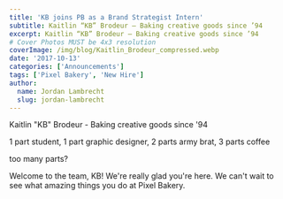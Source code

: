 ```yaml
---
title: 'KB joins PB as a Brand Strategist Intern'
subtitle: Kaitlin “KB” Brodeur – Baking creative goods since ’94
excerpt: Kaitlin “KB” Brodeur – Baking creative goods since ’94
# Cover Photos MUST be 4x3 resolution
coverImage: /img/blog/Kaitlin_Brodeur_compressed.webp
date: '2017-10-13'
categories: ['Announcements']
tags: ['Pixel Bakery', 'New Hire']
author:
  name: Jordan Lambrecht
  slug: jordan-lambrecht
---
```

Kaitlin "KB" Brodeur - Baking creative goods since '94

1 part student, 1 part graphic designer, 2 parts army brat, 3 parts coffee

too many parts?

Welcome to the team, KB! We're really glad you're here. We can't wait to see what amazing things you do at Pixel Bakery.